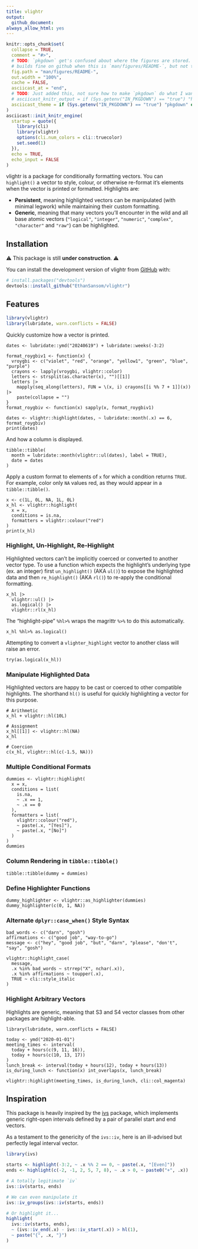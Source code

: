 ```yaml
---
title: vlightr
output:
  github_document:
always_allow_html: yes
---
```


<!-- README.md is generated from README.Rmd. Please edit that file -->

```r
knitr::opts_chunk$set(
  collapse = TRUE,
  comment = "#>",
  # TODO: `pkgdown` get's confused about where the figures are stored. The README
  # builds fine on github when this is `man/figures/README-`, but not the website.
  fig.path = "man/figures/README-",
  out.width = "100%",
  cache = FALSE,
  asciicast_at = "end",
  # TODO: Just added this, not sure how to make `pkgdown` do what I want here
  # asciicast_knitr_output = if (Sys.getenv("IN_PKGDOWN") == "true") "html" else "svg",
  asciicast_theme = if (Sys.getenv("IN_PKGDOWN") == "true") "pkgdown" else "readme"
)
asciicast::init_knitr_engine(
  startup = quote({
    library(cli)
    library(vlightr)
    options(cli.num_colors = cli::truecolor)
    set.seed(1)
  }),
  echo = TRUE,
  echo_input = FALSE
)
```

<!-- badges: start -->

<!-- badges: end -->

vlightr is a package for conditionally formatting vectors. You can `highlight()` a vector to style, colour, or otherwise re-format it's elements when the vector is printed or formatted. Highlights are:

-   **Persistent**, meaning highlighted vectors can be manipulated (with minimal legwork) while maintaining their custom formatting.
-   **Generic**, meaning that many vectors you'll encounter in the wild and all 
base atomic vectors (`"logical"`, `"integer"`, `"numeric"`, `"complex"`, `"character"` and `"raw"`) can be highlighted.

## Installation

⚠️ This package is still **under construction**. ⚠️

You can install the development version of vlightr from [GitHub](https://github.com/) with:

``` r
# install.packages("devtools")
devtools::install_github("EthanSansom/vlightr")
```

## Features

```r
library(vlightr)
library(lubridate, warn.conflicts = FALSE)
```

Quickly customize how a vector is printed.

```asciicast
dates <- lubridate::ymd("20240619") + lubridate::weeks(-3:2)

format_roygbiv1 <- function(x) {
  vroygbi <- c("violet", "red", "orange", "yellow1", "green", "blue", "purple")
  crayons <- lapply(vroygbi, vlightr::color)
  letters <- strsplit(as.character(x), "")[[1]]
  letters |>
    mapply(seq_along(letters), FUN = \(x, i) crayons[[i %% 7 + 1]](x)) |>
    paste(collapse = "")
}
format_roygbiv <- function(x) sapply(x, format_roygbiv1)

dates <- vlightr::highlight(dates, ~ lubridate::month(.x) == 6, format_roygbiv)
print(dates)
```

And how a column is displayed.

```asciicast
tibble::tibble(
  month = lubridate::month(vlightr::ul(dates), label = TRUE),
  date = dates
)
```

Apply a custom format to elements of `x` for which a condition returns `TRUE`. For example, color only `NA` values red, as they would appear in a `tibble::tibble()`.

```asciicast
x <- c(1L, 0L, NA, 1L, 0L)
x_hl <- vlightr::highlight(
  x = x, 
  conditions = is.na, 
  formatters = vlightr::colour("red")
)
print(x_hl)
```

### Highlight, Un-Highlight, Re-Highlight

Highlighted vectors can't be implicitly coerced or converted to another vector type. To use a function which expects the highlight's underlying type (ex. an integer) first `un_highlight()` (AKA `ul()`) to expose the highlighted data and then `re_highlight()` (AKA `rl()`) to re-apply the conditional formatting.

```asciicast
x_hl |>
  vlightr::ul() |>
  as.logical() |>
  vlightr::rl(x_hl)
```

The "highlight-pipe" `%hl>%` wraps the magrittr `%>%` to do this automatically.

```asciicast
x_hl %hl>% as.logical()
```

Attempting to convert a `vlighter_highlight` vector to another class will raise an error.

```asciicast
try(as.logical(x_hl))
```

### Manipulate Highlighted Data

Highlighted vectors are happy to be cast or coerced to other compatible highlights. The shorthand `hl()` is useful for quickly highlighting a vector for this purpose.

```asciicast
# Arithmetic
x_hl + vlightr::hl(10L)
```

```asciicast
# Assignment
x_hl[[1]] <- vlightr::hl(NA)
x_hl
```

```asciicast
# Coercion
c(x_hl, vlightr::hl(c(-1.5, NA)))
```

### Multiple Conditional Formats

```asciicast
dummies <- vlightr::highlight(
  x = x,
  conditions = list(
    is.na, 
    ~ .x == 1, 
    ~ .x == 0
  ),
  formatters = list(
    vlightr::colour("red"), 
    ~ paste(.x, "[Yes]"),
    ~ paste(.x, "[No]")
  )
)
dummies
```

### Column Rendering in `tibble::tibble()`

```asciicast
tibble::tibble(dummy = dummies)
```

### Define Highlighter Functions

```asciicast
dummy_highlighter <- vlightr::as_highlighter(dummies)
dummy_highlighter(c(0, 1, NA))
```

### Alternate `dplyr::case_when()` Style Syntax

```asciicast
bad_words <- c("darn", "gosh")
affirmations <- c("good job", "way-to-go")
message <- c("hey", "good job", "but", "darn", "please", "don't", "say", "gosh")

vlightr::highlight_case(
  message,
  .x %in% bad_words ~ strrep("X", nchar(.x)),
  .x %in% affirmations ~ toupper(.x),
  TRUE ~ cli::style_italic
)
```

### Highlight Arbitrary Vectors

Highlights are generic, meaning that S3 and S4 vector classes from other packages are highlight-able.

```asciicast
library(lubridate, warn.conflicts = FALSE)

today <- ymd("2020-01-01")
meeting_times <- interval(
  today + hours(c(9, 11, 16)), 
  today + hours(c(10, 13, 17))
)
lunch_break <- interval(today + hours(12), today + hours(13))
is_during_lunch <- function(x) int_overlaps(x, lunch_break)

vlightr::highlight(meeting_times, is_during_lunch, cli::col_magenta)
```

## Inspiration

This package is heavily inspired by the [ivs](https://github.com/DavisVaughan/ivs) package, which implements generic right-open intervals defined by a pair of parallel start and end vectors.

As a testament to the genericity of the `ivs::iv`, here is an ill-advised but perfectly legal interval vector.

```r
library(ivs)

starts <- highlight(-3:2, ~ .x %% 2 == 0, ~ paste(.x, "[Even]"))
ends <- highlight(c(-2, -1, 2, 5, 7, 8), ~ .x > 0, ~ paste0("+", .x))

# A totally legitimate `iv`
ivs::iv(starts, ends)
```

```r
# We can even manipulate it
ivs::iv_groups(ivs::iv(starts, ends))
```

```r
# Or highlight it...
highlight(
  ivs::iv(starts, ends), 
  ~ (ivs::iv_end(.x) - ivs::iv_start(.x)) > hl(1),
  ~ paste("{", .x, "}")
)
```

